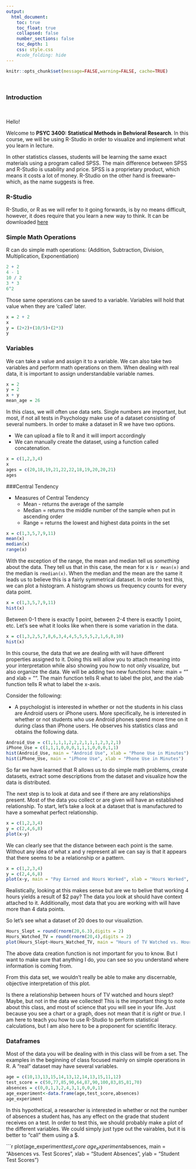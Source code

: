 ```yaml
---
output:
  html_document:
    toc: true
    toc_float: true
    collapsed: false
    number_sections: false
    toc_depth: 1
    css: style.css
    #code_folding: hide
---
```


```r
knitr::opts_chunk$set(message=FALSE,warning=FALSE, cache=TRUE)
```
<br>

### Introduction

<br>

Hello!

Welcome to **PSYC 3400: Statistical Methods in Behvioral Research**. In this course, we will be using R-Studio in order to visualize and implement what you learn in lecture. 

In other statistics classes, students will be learning the same exact materials using a program called SPSS. The main difference between SPSS and R-Studio is usability and price. SPSS is a proprietary product, which means it costs a lot of money. R-Studio on the other hand is freeware--which, as the name suggests is free.  

### R-Studio

R-Studio, or R as we will refer to it going forwards, is by no means difficult, however, it does require that you learn a new way to think. It can be downloaded [here](https://www.rstudio.com/products/rstudio/download)

### Simple Math Operations

R can do simple math operations: (Addition, Subtraction, Division, Multiplication, Exponentiation)

```r
2 + 2
4 - 1
10 / 2
3 * 3
6^2
```

Those same operations can be saved to a variable. Variables will hold that value when they are 'called' later. 

```r
x = 2 + 2
x
y = (2+2)+(10/5)+(2*3)
y
```

### Variables

We can take a value and assign it to a variable. We can also take two variables and perform math operations on them. When dealing with real data, it is important to assign understandable variable names.  

```r
x = 2
y = 2
x + y
mean_age = 26
```
In this class, we will often use data sets. Single numbers are important, but most, if not all tests in Psychology make use of a dataset consisting of several numbers. In order to make a dataset in R we have two options. 

- We can upload a file to R and it will import accordingly
- We can manually create the dataset, using a function called concatenation.

```r
x = c(1,2,3,4)
x
ages = c(20,18,19,21,22,22,18,19,20,20,21)
ages
```

###Central Tendency 

- Measures of Central Tendency 
    - Mean - returns the average of the sample 
    - Median = returns the middle number of the sample when put in ascending order
    - Range = returns the lowest and highest data points in the set
  
```r
x = c(1,3,5,7,9,11)
mean(x)
median(x)
range(x)
```
With the exception of the range, the mean and median tell us *something* about the data. They tell us that in this case, the mean for x is `r mean(x)` and the median is `rmedian(x)`. When the median and the mean are the same it leads us to believe this is a fairly symmetrical dataset. In order to test this, we can plot a histogram. A histogram shows us frequency counts for every data point. 

```r
x = c(1,3,5,7,9,11)
hist(x)
```

Between 0-1 there is exactly 1 point, between 2-4 there is exactly 1 point, etc. Let's see what it looks like when there is some variation in the data.

```r
x = c(1,3,2,5,7,8,6,3,4,4,5,5,5,5,2,1,6,8,10)
hist(x)
```

In this course, the data that we are dealing with will have different properties assigned to it. Doing this will allow you to attach meaning into your interpretation while also showing you how to not only visualize, but also organize the data. We will be adding two new functions here: main = "" and xlab = "". The main function tells R what to label the plot, and the xlab function tells R what to label the x-axis. 

Consider the following:

- A psychologist is interested in whether or not the students in his class are Android users or iPhone users. More specifically, he is interested in whether or not students who use Android phones spend more time on it during class than iPhone users. He observes his statistics class and obtains the following data.

```r
Android_Use = c(1,1,1,1,2,2,2,1,1,1,2,3,2,1)
iPhone_Use = c(1,1,1,0,0,0,1,1,1,0,0,0,1,1)
hist(Android_Use, main = "Android Use", xlab = "Phone Use in Minutes")
hist(iPhone_Use, main = "iPhone Use", xlab = "Phone Use in Minutes")
```

So far we have learned that R allows us to do simple math problems, create datasets, extract some descriptions from the dataset and visualize how the data is distributed. 

The next step is to look at data and see if there are any relationships present. Most of the data you collect or are given will have an established relationship. To start, let's take a look at a dataset that is manufactured to have a somewhat perfect relationship. 

```r
x = c(1,2,3,4)
y = c(2,4,6,8)
plot(x~y)
```

We can clearly see that the distance between each point is the same. Without any idea of what x and y represent all we can say is that it appears that there seems to be a relationship or a pattern.

```r
x = c(1,2,3,4)
y = c(2,4,6,8)
plot(x~y, main = "Pay Earned and Hours Worked", xlab = "Hours Worked", ylab = "Amount Paid")
```

Realistically, looking at this makes sense but are we to belive that working 4 hours yields a result of $2 pay? The data you look at should have context attached to it. Additionally, most data that you are working with will have more than 4 data points. 

So let's see what a dataset of 20 does to our visualiztion. 

```r
Hours_Slept = round(rnorm(20,6.3),digits = 2)
Hours_Watched_TV = round(rnorm(20,4),digits = 2)
plot(Hours_Slept~Hours_Watched_TV, main = "Hours of TV Watched vs. Hours Slept", xlab = "Hours Slept", ylab ="Hours of TV Watched")
```

The above data creation function is not important for you to know. But I want to make sure that anything I do, you can see so you understand where information is coming from. 

From this data set, we wouldn't really be able to make any discernable, objective interpretation of this plot. 

Is there a relationship between hours of TV watched and hours slept? Maybe, but not in the data we collected! This is the important thing to note about this class, and most of science that you will see in your life. Just because you see a chart or a graph, does not mean that it is *right* or *true*. I am here to teach you how to use R-Studio to perform statistical calculations, but I am also here to be a proponent for scientific literacy. 

### Dataframes

Most of the data you will be dealing with in this class will be from a set. The examples in the beginning of class focused mainly on simple operations in R. A "real" dataset may have several variables.

```r
age = c(10,13,13,15,14,13,12,14,13,15,11,12)
test_score = c(50,77,85,90,64,87,90,100,83,85,81,70)
absences = c(0,0,1,3,2,4,3,1,0,0,0,1)
age_experiment<-data.frame(age,test_score,absences)
age_experiment
```

In this hypothetical, a researcher is interested in whether or not the number of absences a student has, has any effect on the grade that student receives on a test. In order to test this, we should probably make a plot of the different variables. We could simply just type out the vairables, but it is better to "call" them using a $. 

```r
plot(age_experiment$test_score~age_experiment$absences, main = "Absences vs. Test Scores", xlab = "Student Absences", ylab = "Student Test Scores")
